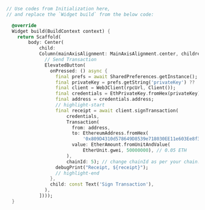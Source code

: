 ```dart
// Use codes from Initialization here,
// and replace the `Widget build` from the below code:

  @override
  Widget build(BuildContext context) {
    return Scaffold(
        body: Center(
            child:
            Column(mainAxisAlignment: MainAxisAlignment.center, children: [
              // Send Transaction
              ElevatedButton(
                onPressed: () async {
                  final prefs = await SharedPreferences.getInstance();
                  final privateKey = prefs.getString('privateKey') ?? '0';
                  final client = Web3Client(rpcUrl, Client());
                  final credentials = EthPrivateKey.fromHex(privateKey);
                  final address = credentials.address;
                  // highlight-start
                  final receipt = await client.signTransaction(
                      credentials,
                      Transaction(
                        from: address,
                        to: EthereumAddress.fromHex(
                            '0x809D4310d578649D8539e718030EE11e603Ee8f3'),
                        value: EtherAmount.fromUnitAndValue(
                            EtherUnit.gwei, 50000000), // 0.05 ETH
                      ),
                      chainId: 5); // change chainId as per your chain.
                  debugPrint("Receipt, ${receipt}");
                  // highlight-end
                },
                child: const Text('Sign Transaction'),
              ),
            ])));
  }

```
